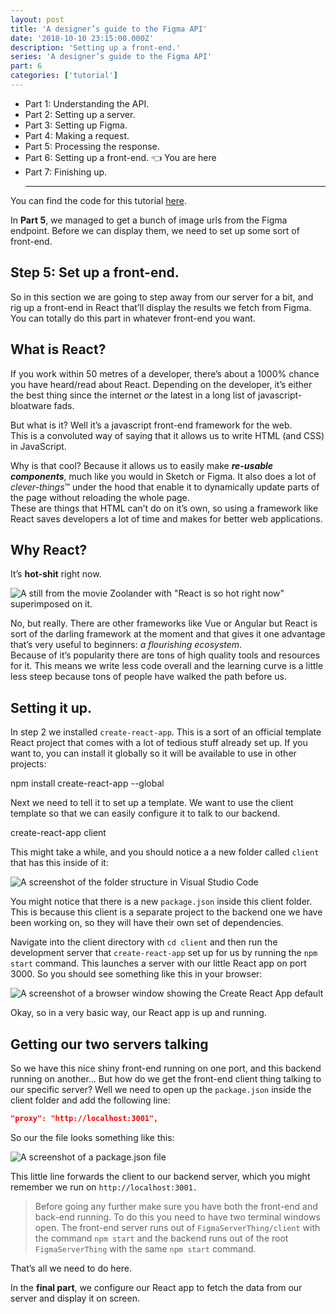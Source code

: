 ```yaml
---
layout: post
title: 'A designer’s guide to the Figma API'
date: '2018-10-10 23:15:00.000Z'
description: 'Setting up a front-end.'
series: 'A designer’s guide to the Figma API'
part: 6
categories: ['tutorial']
---
```


- Part 1: <Link className="ext-link" href="/writing/2018-10-10-a-designer-s-guide-to-the-figma-api-1-7">Understanding the API.</Link>
- Part 2: <Link className="ext-link" href="/writing/2018-10-10-a-designer-s-guide-to-the-figma-api-2-7">Setting up a server.</Link>
- Part 3: <Link className="ext-link" href="/writing/2018-10-10-a-designer-s-guide-to-the-figma-api-3-7">Setting up Figma.</Link>
- Part 4: <Link className="ext-link" href="/writing/2018-10-10-a-designer-s-guide-to-the-figma-api-4-7">Making a request. </Link>
- Part 5: <Link className="ext-link" href="/writing/2018-10-10-a-designer-s-guide-to-the-figma-api-5-7">Processing the response.</Link>
- Part 6: <Link className="ext-link" href="/writing/2018-10-10-a-designer-s-guide-to-the-figma-api-6-7">Setting up a front-end.</Link> 👈 You are here
- Part 7: <Link className="ext-link" href="/writing/2018-10-10-a-designer-s-guide-to-the-figma-api-7-7">Finishing up. </Link>
  <hr />

You can find the code for this tutorial [here](https://github.com/danhollick/FigmaAPIThing).

In **Part 5**, we managed to get a bunch of image urls from the Figma endpoint. Before we can display them, we need to set up some sort of front-end.

##

##

## Step 5: Set up a front-end.

So in this section we are going to step away from our server for a bit, and rig up a front-end in React that’ll display the results we fetch from Figma. You can totally do this part in whatever front-end you want.

##

##

## What is React?

If you work within 50 metres of a developer, there’s about a 1000% chance you have heard/read about React. Depending on the developer, it’s either the best thing since the internet _or_ the latest in a long list of javascript-bloatware fads.

But what is it? Well it’s a javascript front-end framework for the web.  
This is a convoluted way of saying that it allows us to write HTML (and CSS) in JavaScript.

Why is that cool? Because it allows us to easily make **_re-usable components_**, much like you would in Sketch or Figma. It also does a lot of *clever-things*™️ under the hood that enable it to dynamically update parts of the page without reloading the whole page.  
These are things that HTML can’t do on it’s own, so using a framework like React saves developers a lot of time and makes for better web applications.

##

##

## Why React?

It’s **hot-shit** right now.

![A still from the movie Zoolander with "React is so hot right now" superimposed on it.](/figma-api/part-6/zoolander.png)

No, but really. There are other frameworks like Vue or Angular but React is sort of the darling framework at the moment and that gives it one advantage that’s very useful to beginners: *a flourishing* *ecosystem*.  
Because of it’s popularity there are tons of high quality tools and resources for it. This means we write less code overall and the learning curve is a little less steep because tons of people have walked the path before us.

##

##

## Setting it up.

In step 2 we installed `create-react-app`. This is a sort of an official template React project that comes with a lot of tedious stuff already set up. If you want to, you can install it globally so it will be available to use in other projects:

npm install create-react-app --global

Next we need to tell it to set up a template. We want to use the client template so that we can easily configure it to talk to our backend.

create-react-app client

This might take a while, and you should notice a a new folder called `client` that has this inside of it:

![A screenshot of the folder structure in Visual Studio Code](/figma-api/part-6/folder.png)

You might notice that there is a new `package.json` inside this client folder. This is because this client is a separate project to the backend one we have been working on, so they will have their own set of dependencies.

Navigate into the client directory with `cd client` and then run the development server that `create-react-app` set up for us by running the `npm start` command. This launches a server with our little React app on port 3000. So you should see something like this in your browser:

![A screenshot of a browser window showing the Create React App default](/figma-api/part-6/create_react.png)

Okay, so in a very basic way, our React app is up and running.

##

##

## Getting our two servers talking

So we have this nice shiny front-end running on one port, and this backend running on another… But how do we get the front-end client thing talking to our specific server? Well we need to open up the `package.json` inside the client folder and add the following line:

```json
"proxy": "http://localhost:3001",
```

So our the file looks something like this:

![A screenshot of a package.json file](/figma-api/part-6/package_json.png)

This little line forwards the client to our backend server, which you might remember we run on `http://localhost:3001.`

> Before going any further make sure you have both the front-end and back-end running. To do this you need to have two terminal windows open. The front-end server runs out of `FigmaServerThing/client` with the command `npm start` and the backend runs out of the root `FigmaServerThing` with the same `npm start` command.

That’s all we need to do here.

In the **final part**, we configure our React app to fetch the data from our server and display it on screen.
